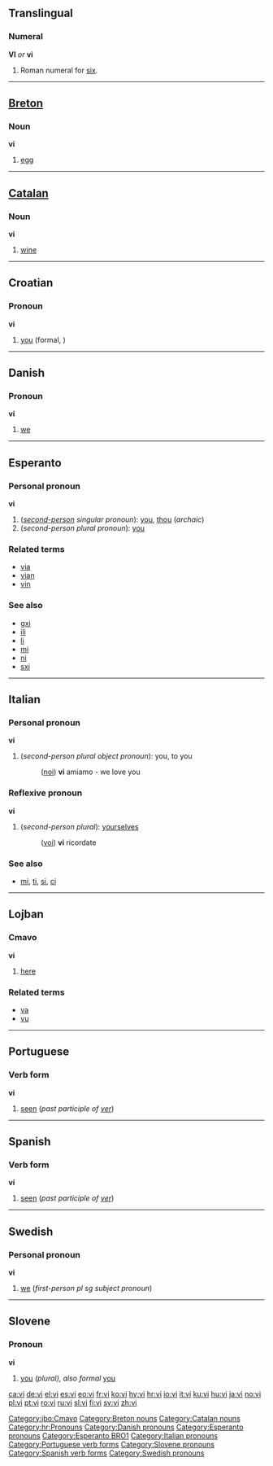 {{see|Vi|VI}}
==Translingual==

===Numeral===
'''VI''' ''or'' '''vi'''

# Roman numeral for [[six]].

----

==[[Breton]]==

===Noun===
'''vi'''

# [[egg]]

----

==[[Catalan]]==

===Noun===
'''vi'''

# [[wine]]


----

==Croatian==
===Pronoun===
'''vi'''

#[[you]] (formal, {{p}})


----

==Danish==
===Pronoun===
'''vi'''

#[[we]]


----

==Esperanto==
===Personal pronoun===
'''vi''' 

#(''[[second-person]] singular pronoun''): [[you]], [[thou]] (''archaic'')
#(''second-person plural pronoun''): [[you]]

===Related terms===
*[[via#Esperanto|via]]
*[[vian]]
*[[vin#Esperanto|vin]]

===See also===
*[[gxi]]
*[[ili]]
*[[li]]
*[[mi]]
*[[ni]]
*[[sxi]]


----

==Italian==
===Personal pronoun===
'''vi'''

#(''second-person plural object pronoun''): you, to you
#:([[noi]]) '''vi''' amiamo - we love you

===Reflexive pronoun===
'''vi'''

#(''second-person plural''): [[yourselves]]
#:([[voi]]) '''vi''' ricordate

===See also===
*[[mi]], [[ti]], [[si]], [[ci]]


----

==Lojban==
===Cmavo===
'''vi'''
# [[here]]

===Related terms===
*[[va]]
*[[vu]]

[[Category:jbo:Cmavo]]

----

==Portuguese==
===Verb form===
'''vi'''

#[[seen]] (''past participle of [[ver]]'')


----

==Spanish==
===Verb form===
'''vi'''

#[[seen]] (''past participle of [[ver]]'')


----

==Swedish==
===Personal pronoun===
'''vi'''

#[[we]] (''first-person pl sg subject pronoun'')


----

==Slovene==
===Pronoun===
'''vi'''
# [[you]] ''(plural), also formal'' [[you]]

[[Category:Breton nouns]]
[[Category:Catalan nouns]]
[[Category:hr:Pronouns]]
[[Category:Danish pronouns]]
[[Category:Esperanto pronouns]]
[[Category:Esperanto BRO1]]
[[Category:Italian pronouns]]
[[Category:Portuguese verb forms]]
[[Category:Slovene pronouns]]
[[Category:Spanish verb forms]]
[[Category:Swedish pronouns]]

[[ca:vi]]
[[de:vi]]
[[el:vi]]
[[es:vi]]
[[eo:vi]]
[[fr:vi]]
[[ko:vi]]
[[hy:vi]]
[[hr:vi]]
[[io:vi]]
[[it:vi]]
[[ku:vi]]
[[hu:vi]]
[[ja:vi]]
[[no:vi]]
[[pl:vi]]
[[pt:vi]]
[[ro:vi]]
[[ru:vi]]
[[sl:vi]]
[[fi:vi]]
[[sv:vi]]
[[zh:vi]]